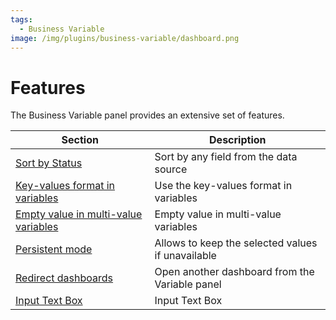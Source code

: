 ```yaml
---
tags:
  - Business Variable
image: /img/plugins/business-variable/dashboard.png
---
```


# Features

The Business Variable panel provides an extensive set of features.

| Section                                          | Description                                       |
| ------------------------------------------------ | ------------------------------------------------- |
| [Sort by Status](../sort)                        | Sort by any field from the data source            |
| [Key-values format in variables](../key)         | Use the key-values format in variables            |
| [Empty value in multi-value variables](../empty) | Empty value in multi-value variables              |
| [Persistent mode](../persistent)                 | Allows to keep the selected values if unavailable |
| [Redirect dashboards](../redirect)               | Open another dashboard from the Variable panel    |
| [Input Text Box](../input)                       | Input Text Box                                    |
